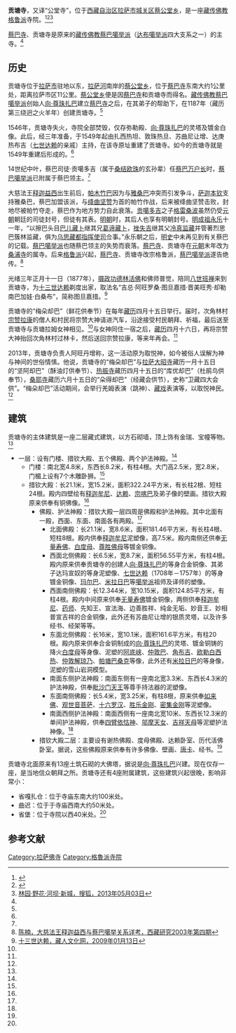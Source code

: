 {{Infobox Tibetan Buddhist monastery
|name =贡塘寺
|image = 
|image size = 250px
|alt = 
|caption = 
|t=
|w=
|to = 
|ipa={{IPA|}}
|z=
|thdl=
|e=
|tc=貢塘寺
|s=贡塘寺
|p=
|m=
|k=
|pushpin_map = 
|latd =  | latm =  | lats =  | latNS = 
|longd=  | longm= | longs =| longEW = 
|iso_region = 
|map_caption = 
|mapsize = 
|location_country = 中国
|location = {{CHN}}[[西藏自治区|西藏自治区]][[拉萨市|拉萨市]][[城关区_(拉萨市)|城关区]]
|coordinates_display =
|founded_by = [[向·尊珠扎巴|向·尊珠扎巴]]
|date_founded =1187年
|date_renovated =
|sect = [[格鲁派|格鲁派]]
|mather =
|children =
|dedicated_to = 
|tulku =
|head_lama = 
|head_mgh =
|no._of_monks = 
|architecture = 
|festivals =
|footnotes = 
}}

'''贡塘寺'''，又译“公堂寺”，位于[[西藏自治区|西藏自治区]][[拉萨市|拉萨市]][[城关区_(拉萨市)|城关区]][[蔡公堂乡|蔡公堂乡]]，是一座[[藏传佛教|藏传佛教]][[格鲁派|格鲁派]]寺院。<ref name=zgxzw>{{Cite web |url=http://www.tibet.cn/newzt/rsxzzt/xzsm/t20050708_41004.htm |title=贡塘寺，中国西藏网，于2013-08-11查阅 |accessdate=2013-08-12 |archive-date=2016-03-04 |archive-url=https://web.archive.org/web/20160304105236/http://www.tibet.cn/newzt/rsxzzt/xzsm/t20050708_41004.htm |dead-url=no }}</ref><ref name=wencheng>{{Cite web |url=http://roll.sohu.com/20130425/n374041421.shtml |title=次角林村:“文成公主”即将落户的地方，搜狐，2013年04月25日 |accessdate=2013年8月12日 |archive-date=2016年3月4日 |archive-url=https://web.archive.org/web/20160304213535/http://roll.sohu.com/20130425/n374041421.shtml |dead-url=no }}</ref><ref name=linyuan>[http://roll.sohu.com/20130503/n374692843.shtml 林园·野花·河坝·新城，搜狐，2013年05月03日]</ref>

[[蔡巴寺|蔡巴寺]]、贡塘寺是原来的[[藏传佛教|藏传佛教]][[蔡巴噶举派|蔡巴噶举派]]（[[达布噶举派|达布噶举派]]四大支系之一）的主寺。<ref name=zgxzw/>

==历史==
贡塘寺位于[[拉萨市|拉萨市]]驻地以东，[[拉萨河|拉萨河]]南岸的[[蔡公堂乡|蔡公堂乡]]，位于[[蔡巴寺|蔡巴寺]]东南大约1公里处，距离拉萨市区11公里。[[蔡公堂乡|蔡公堂乡]]便是因[[蔡巴寺|蔡巴寺]]和贡塘寺而得名。[[藏传佛教|藏传佛教]][[蔡巴噶举派|蔡巴噶举派]]创始人[[向·尊珠扎巴|向·尊珠扎巴]]建立[[蔡巴寺|蔡巴寺]]之后，在其弟子的帮助下，在1187年（藏历第三绕迥之火羊年）创建贡塘寺。<ref name=zgxzw/>

1546年，贡塘寺失火，寺院全部焚毁，仅存弥勒殿、[[向·尊珠扎巴|向·尊珠扎巴]]的灵塔及镀金白像。此后，经三年准备，于1549年起由扎西热坦、敦珠热旦、苏曲尼让增、达庚热布吉（[[七世达赖|七世达赖]]的亲戚）主持，在该寺原址重建了贡塘寺。如今的贡塘寺就是1549年重建后形成的。<ref name=zgxzw/>

14世纪中叶，蔡巴司徒·贡噶多吉（属于[[桑结欧珠|桑结欧珠]]的玄孙辈）任[[蔡巴万户|蔡巴万户长]]时，[[蔡巴噶举派|蔡巴噶举派]]已附属于蔡巴领主。<ref name=chennan/>

大慈法王[[释迦也失|释迦益西]]出生前后，[[帕木竹巴|帕木竹巴]]因为与[[雅桑巴|雅桑巴]]冲突而引发争斗，[[萨迦本钦|萨迦本钦]]支持雅桑巴，蔡巴加盟该派，与[[绛曲坚赞|绛曲坚赞]]为首的帕竹作战，后来被绛曲坚赞击败，封地尽被帕竹夺走，蔡巴作为地方势力自此衰落。[[贡噶多吉|贡噶多吉]]之子[[格雷桑波|格雷桑波]]虽然仍受[[元朝|元朝]]朝廷的司徒封号，但徒有其表。[[明朝|明朝]]时，其后人也享有明朝封号。[[明成祖|明成祖]][[永乐|永乐]]十一年，“以擦巴头目[[巴儿藏卜|巴儿藏卜]]继其兄[[葛谛藏卜|葛谛藏卜]]，[[挫失吉|挫失吉]]继其父[[冷真监藏|冷真监藏]]并管著烈思巴簇林监藏，俱为[[乌思藏都指挥使司|乌思藏都指挥使司]]佥事。”永乐朝之后，[[明史|明史]]中未再见到有关蔡巴的记载。[[蔡巴噶举派|蔡巴噶举派]]也随蔡巴领主的失势而衰落。[[蔡巴寺|蔡巴寺]]、贡塘寺在[[元朝|元朝]]末年改为[[桑浦寺|桑浦寺]]的属寺。后来[[格鲁派|格鲁派]]兴起，[[蔡巴寺|蔡巴寺]]、贡塘寺改宗格鲁派，[[蔡巴噶举派|蔡巴噶举派]]遂告绝传。<ref name=chennan>[http://www.tibet.cn/periodical/xzyj/2003/04/200705/t20070522_240022.html 陈楠，大慈法王释迦益西与蔡巴噶举关系详考，西藏研究2003年第四期]</ref>

光绪三年正月十一日（1877年），[[西藏摄政|摄政]][[功德林活佛|功德林活佛]]和佛师普觉，陪同[[八世班禅|八世班禅]]来到贡塘寺，为[[十三世达赖|十三世达赖]]剃度出家，取法名“吉总·阿旺罗桑·图旦嘉措·晋美旺秀·却勒南巴加娃·白桑布”，简称图旦嘉措。<ref>[http://www.tibetcul.com/renwu/ls/gsdd/200901/15586.html 十三世达赖，藏人文化网，2009年01月13日]{{Dead link|date=2019年12月 |bot=InternetArchiveBot |fix-attempted=yes }}</ref>

贡塘寺的“梅朵却巴”（鲜花供奉节）在每年[[藏历|藏历]]四月十五日举行。届时，次角林村[[宗赞拉康|宗赞拉康]]的僧人和村民将宗赞大神请进汽车，沿途接受村民朝拜、祈福，最后送至贡塘寺与贡塘拉姆女神相见。<ref name=linyuan/>与女神同住一宿之后，[[藏历|藏历]]四月十六日，再将宗赞大神抬回次角林村过林卡，然后送回宗赞拉康，等来年再会。<ref name=wencheng/>

2013年，贡塘寺负责人阿旺丹增称，这一活动原为取悦神，如今被俗人误解为神与神间的世俗情愫。他说，贡塘寺的“梅朵却巴”与[[拉萨|拉萨]][[大昭寺|大昭寺]]藏历一月十五日的“坚阿却巴”（酥油灯供奉节）、[[热振寺|热振寺]]藏历四月十五日的“库优却巴”（杜鹃鸟供奉节），[[桑耶寺|桑耶寺]]藏历六月十五日的“朵得却巴”（经藏会供节），史称“卫藏四大会供”。“梅朵却巴”活动期间，会举行羌姆表演（跳神）、[[藏戏|藏戏]]表演等，以取悦神民。<ref name=linyuan/>

==建筑==
贡塘寺的主体建筑是一座二层藏式建筑，以方石砌墙，顶上饰有金瑞、宝幢等物。<ref name=zgxzw/>
*一层：设有门楼、措钦大殿、五个佛殿、两个护法神殿。<ref name=zgxzw/>
**门楼：南北宽4.8米，东西长8.2米，有柱4根。大门高2.5米，宽2.8米，门楣上设有7个木雕卧狮。<ref name=zgxzw/>
**措钦大殿：长21.1米，宽15.2米，面积322.24平方米，有长柱2根、短柱24根。殿内四壁绘有[[释迦牟尼|释迦牟尼]]、[[达赖|达赖]]、[[宗喀巴|宗喀巴]]及弟子像的壁画。措钦大殿原来供奉有铜佛像。<ref name=zgxzw/>
***佛殿、护法神殿：措钦大殿一层四周是佛殿和护法神殿。其中北面有一殿，西面、东面、南面各有两殿。<ref name=zgxzw/>
****北面佛殿：长21.1米，宽8.6米，面积181.46平方米，有长柱4根、短柱8根。殿内供奉[[释迦牟尼|释迦牟尼]]泥塑像，高7.5米。殿内南侧还供奉[[无量寿佛|无量寿佛]]、[[白度母|白度母]]、[[尊胜佛母|尊胜佛母]]等镀金铜像。
****西面北侧佛殿：长6.5米，宽8.7米，面积56.55平方米，有柱4根。殿内原来供奉贡塘寺的创建人[[向·尊珠扎巴|向·尊珠扎巴]]的等身合金铜像、其弟子达玛宣奴的等身泥塑像、[[七世达赖|七世达赖]]（1708年－1757年）的等身镀金铜像、[[玛尔巴|玛尔巴]]、[[米拉日巴|米拉日巴]]等[[噶举派|噶举派]]祖师及译师的塑像。
****西面南侧佛殿：长12.344米，宽10.15米，面积124.85平方米，有柱4根。殿内中间原来供奉[[无量寿佛|无量寿佛]]镀金铜像，两侧供奉[[释迦牟尼|释迦牟尼]]、[[药师佛|药师]]、先知王、宣法海、边善胜祥、纯金无垢、妙音王、妙相普宣吉祥的合金铜像，此外还有苏曲尼让增的银质灵塔，以及许多经书、经架等等。
****东面北侧佛殿：长16米，宽10.1米，面积161.6平方米，有柱20根。殿内原来供奉合金铜制成的[[向·尊珠扎巴|向·尊珠扎巴]]的灵塔、镀金铜铸的降火[[白度母|白度母]]等身像、泥塑的[[阿底峡|阿底峡]]、[[仲敦巴|仲敦巴]]、[[角布吉|角布吉]]、[[欧勒白西热|欧勒白西热]]、[[仲敦解琼乃|仲敦解琼乃]]、[[帕塘巴桑克|帕塘巴桑克]]等像，此外还有[[米拉日巴|米拉日巴]]的等身像，泥塑的雪山岩洞模型。
****南面东侧护法神殿：南面东侧有一座南北宽3.3米、东西长4.3米的护法神殿，供奉[[毗沙门天王|毗沙门天王]]等尊手持法器的泥塑像。
****东面南侧佛殿：长5.4米，宽3.25米，有柱8根，原来供奉[[如来佛|如来佛]]、[[观世音菩萨|观世音菩萨]]、[[十六罗汉|十六罗汉]]、[[胜乐金刚|胜乐金刚]]、[[密集金刚|密集金刚]]等泥塑像。
****南面西侧护法神殿：南面西侧有一座南北宽10米、东西长12.3米的单间护法神殿，供奉[[四臂依怙神|四臂依怙神]]、[[邬摩天女|邬摩天女]]、[[吉祥天母|吉祥天母]]等泥塑护法神像。<ref name=zgxzw/>
***措钦大殿二层：主要设有谢热佛殿、度母佛殿、达赖卧室、历代活佛卧室。据说，这些佛殿原来供奉有许多佛像、壁画、[[唐卡|唐卡]]、经书。<ref name=zgxzw/>

贡塘寺北面原来有13座土筑石砌的大佛塔，据说是[[向·尊珠扎巴|向·尊珠扎巴]]兴建。现在仅存一座，是当地信众朝拜之所。贡塘寺还有4座附属建筑，这些建筑兴起很晚，影响非常小：
*省嘎扎仓：位于寺庙东南大约100米处。
*曲迟：位于于寺庙西南大约50米处。
*省堡：位于寺院以西40米处。<ref name=zgxzw/>

==参考文献==
{{reflist}}

{{拉萨地标}}
[[Category:拉萨佛寺|Category:拉萨佛寺]]
[[Category:格魯派寺院|Category:格魯派寺院]]